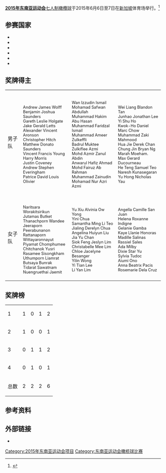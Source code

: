 '''[[2015年东南亚运动会|2015年东南亚运动会]]'''[[七人制橄欖球|七人制橄欖球]]于2015年6月6日至7日在[[新加坡|新加坡]]体育场举行。<ref>{{cite web |title=Rugby sevens at the 28th Southeast Asian Games 2015 |url=https://www.seagames2015.com/the-games/sports/rugby-7s |website=seagames2015.com |publisher=28th Southeast Asian Games 2015 (Rugby sevens) |accessdate=5 April 2015 |deadurl=yes |archiveurl=https://web.archive.org/web/20150411220233/https://www.seagames2015.com/the-games/sports/rugby-7s |archivedate=2015年4月11日 }}</ref>

==参赛国家==
* {{flagIOC2|CAM|2015年东南亚运动会|12}}
* {{flagIOC2|LAO|2015年东南亚运动会|23}}
* {{flagIOC2|MAS|2015年东南亚运动会|24}}
* {{flagIOC2|PHI|2015年东南亚运动会|24}}
* {{flagIOC2|SIN|2015年东南亚运动会|24}}
* {{flagIOC2|THA|2015年东南亚运动会|24}}

==奖牌得主==
{|{{MedalistTable|type=项目}}
|-
|男子队
|rowspan=1|{{flagIOC2team|PHI|2015年东南亚运动会}}<span style="font-size:80%"><br/>Andrew James Wolff<br/>Benjamin Joshua Saunders<br/>Gareth Leslie Holgate<br/>Jake Gerald Letts<br/>Alexander Vincent Aronson<br/>Christopher Hitch<br/>Matthew Donato Saunders<br/>Vincent Francis Young<br/>Harry Morris<br/>Justin Coveney<br/>Andrew Stephen Everingham<br/>Patrice David Louis Olivier</span>
|rowspan=1|{{flagIOC2team|MAS|2015年东南亚运动会}}<span style="font-size:80%"><br/>Wan Izzudin Ismail<br/>Mohamad Safwan Abdullah<br/>Muhammad Hakim Abu Hasan<br/>Muhammad Faridzal Ismail<br/>Muhammad Ameer Zulkeffli<br/>Badrul Muktee<br/>Zulkiflee Azmi<br/>Mohd Azmir Zanul Abdin<br/>Anwarul Hafiz Ahmad<br/>Mohd Fairuz Ab Rahman<br/>Muhammad Zainudin<br/>Mohamad Nur Azri Azmi</span>
|rowspan=1|{{flagIOC2team|SIN|2015年东南亚运动会}}<span style="font-size:80%"><br/>Wei Liang Blandon Tan<br/>Junhao Jonathan Lee<br/>Yi Shu Ho<br/>Kwok-Ho Daniel Marc Chow<br/>Muhammad Zaki Mahmood<br/>Hua Jie Derek Chan<br/>Chung Jin Bryan Ng<br/>Marah Moeham.<br/>Max Gerard Ducourneau<br/>He Teng Samuel Teo<br/>Naresh Kunasegaran<br/>Yu Hong Nicholas Yau</span>
|-
|女子队
|rowspan=1|{{flagIOC2team|THA|2015年东南亚运动会}}<span style="font-size:80%"><br/>Naritsara Worakitsirikun<br/>Jutamas Butket<br/>Thanachporn Wandee<br/>Jeeraporn Peerabunanon<br/>Rattanaporn Wittayaronnayut<br/>Piyamat Chomphumee<br/>Chitchanok Yusri<br/>Rasamee Sisongkham<br/>Uthumporn Liamrat<br/>Butsaya Bunrak<br/>Tidarat Sawatnam<br/>Nuengruethai Jaemit</span>
|rowspan=1|{{flagIOC2team|SIN|2015年东南亚运动会}}<span style="font-size:80%"><br/>Yu Xiu Alvinia Ow Yong<br/>Yini Chua<br/>Samantha Ming Li Teo<br/>Jialing Derelyn Chua<br/>Angelina Huiyun Liu<br/>Jia Yu Chan<br/>Siok Feng Jeslyn Lim<br/>Christabelle Mee Lim<br/>Chloe Jacelyne Besanger<br/>Yilin Wong<br/>Yi Tian Lee<br/>Li Yan Lim</span>
|rowspan=1|{{flagIOC2team|PHI|2015年东南亚运动会}}<span style="font-size:80%"><br/>Angella Camille San Juan<br/>Helena Roxanne Indigne<br/>Gelanie Gamba<br/>Kaye Llanie Honoras<br/>Madille Salinas<br/>Rassiel Sales<br/>Ada Milby<br/>Dixie Star Yu<br/>Sylvia Tudoc<br/>Aiumi Ono<br/>Anna Beatrix Pacis<br/>Rosemarie Dela Cruz</span>
|}

==奖牌榜==
{| {{RankedMedalTable|nation-width=200px}}
|-
|1||align=left|{{flagIOC2team|PHI|2015年东南亚运动会}} || 1 || 0 || 1 || 2 
|-
|2||align=left|{{flagIOC2team|THA|2015年东南亚运动会}} || 1 || 0 || 0 || 1
|-style="background-color:#ccccff;"
|3||align=left|{{flagIOC2team|SIN|2015年东南亚运动会}}  || 0 || 1  || 1 || 2
|-
|4||align=left|{{flagIOC2team|MAS|2015年东南亚运动会}} || 0 || 1 || 0 || 1
|-
!colspan=2| 总数 || 2 || 2 || 2 || 6
|}

==参考资料==
{{reflist}}

==外部链接==
* {{官方网站|https://www.seagames2015.com/the-games/competition-schedule}}

{{2015年东南亚运动会项目}}

[[Category:2015年东南亚运动会项目|Category:2015年东南亚运动会项目]]
[[Category:东南亚运动会橄榄球比赛|Category:东南亚运动会橄榄球比赛]]